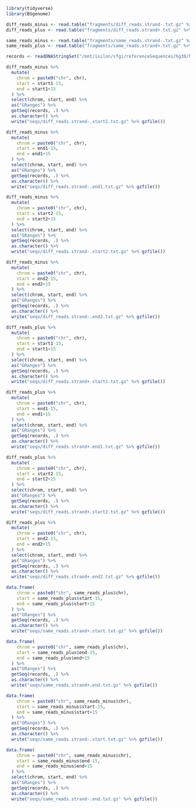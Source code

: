 ```r
library(tidyverse)
library(BSgenome)
```

```r
diff_reads_minus <- read.table("fragments/diff_reads.strand-.txt.gz" %>% gzfile(), header = TRUE)
diff_reads_plus <- read.table("fragments/diff_reads.strand+.txt.gz" %>% gzfile(), header = TRUE)

same_reads_minus <- read.table("fragments/same_reads.strand-.txt.gz" %>% gzfile(), header = TRUE)
same_reads_plus <- read.table("fragments/same_reads.strand+.txt.gz" %>% gzfile(), header = TRUE)
```

```r
records <- readDNAStringSet("/mnt/isilon/sfgi/referenceSequences/hg38/hg38.fa", format="fasta")

```

```r
diff_reads_minus %>%
  mutate(
    chrom = paste0("chr", chr),
    start = start1-15,
    end = start1+15
  ) %>%
  select(chrom, start, end) %>%
  as("GRanges") %>%
  getSeq(records, .) %>%
  as.character() %>%
  write("seqs/diff_reads.strand-.start1.txt.gz" %>% gzfile())

diff_reads_minus %>%
  mutate(
    chrom = paste0("chr", chr),
    start = end1-15,
    end = end1+15
  ) %>%
  select(chrom, start, end) %>%
  as("GRanges") %>%
  getSeq(records, .) %>%
  as.character() %>%
  write("seqs/diff_reads.strand-.end1.txt.gz" %>% gzfile())

diff_reads_minus %>%
  mutate(
    chrom = paste0("chr", chr),
    start = start2-15,
    end = start2+15
  ) %>%
  select(chrom, start, end) %>%
  as("GRanges") %>%
  getSeq(records, .) %>%
  as.character() %>%
  write("seqs/diff_reads.strand-.start2.txt.gz" %>% gzfile())

diff_reads_minus %>%
  mutate(
    chrom = paste0("chr", chr),
    start = end2-15,
    end = end2+15
  ) %>%
  select(chrom, start, end) %>%
  as("GRanges") %>%
  getSeq(records, .) %>%
  as.character() %>%
  write("seqs/diff_reads.strand-.end2.txt.gz" %>% gzfile())
```

```r
diff_reads_plus %>%
  mutate(
    chrom = paste0("chr", chr),
    start = start1-15,
    end = start1+15
  ) %>%
  select(chrom, start, end) %>%
  as("GRanges") %>%
  getSeq(records, .) %>%
  as.character() %>%
  write("seqs/diff_reads.strand+.start1.txt.gz" %>% gzfile())

diff_reads_plus %>%
  mutate(
    chrom = paste0("chr", chr),
    start = end1-15,
    end = end1+15
  ) %>%
  select(chrom, start, end) %>%
  as("GRanges") %>%
  getSeq(records, .) %>%
  as.character() %>%
  write("seqs/diff_reads.strand+.end1.txt.gz" %>% gzfile())

diff_reads_plus %>%
  mutate(
    chrom = paste0("chr", chr),
    start = start2-15,
    end = start2+15
  ) %>%
  select(chrom, start, end) %>%
  as("GRanges") %>%
  getSeq(records, .) %>%
  as.character() %>%
  write("seqs/diff_reads.strand+.start2.txt.gz" %>% gzfile())

diff_reads_plus %>%
  mutate(
    chrom = paste0("chr", chr),
    start = end2-15,
    end = end2+15
  ) %>%
  select(chrom, start, end) %>%
  as("GRanges") %>%
  getSeq(records, .) %>%
  as.character() %>%
  write("seqs/diff_reads.strand+.end2.txt.gz" %>% gzfile())
```


```r
data.frame(
    chrom = paste0("chr", same_reads_plus$chr),
    start = same_reads_plus$start-15,
    end = same_reads_plus$start+15
  ) %>%
  as("GRanges") %>%
  getSeq(records, .) %>%
  as.character() %>%
  write("seqs/same_reads.strand+.start.txt.gz" %>% gzfile())

data.frame(
    chrom = paste0("chr", same_reads_plus$chr),
    start = same_reads_plus$end-15,
    end = same_reads_plus$end+15
  ) %>%
  as("GRanges") %>%
  getSeq(records, .) %>%
  as.character() %>%
  write("seqs/same_reads.strand+.end.txt.gz" %>% gzfile())
```


```r
data.frame(
    chrom = paste0("chr", same_reads_minus$chr),
    start = same_reads_minus$start-15,
    end = same_reads_minus$start+15
  ) %>%
  as("GRanges") %>%
  getSeq(records, .) %>%
  as.character() %>%
  write("seqs/same_reads.strand-.start.txt.gz" %>% gzfile())

data.frame(
    chrom = paste0("chr", same_reads_minus$chr),
    start = same_reads_minus$end-15,
    end = same_reads_minus$end+15
  ) %>%
  select(chrom, start, end) %>%
  as("GRanges") %>%
  getSeq(records, .) %>%
  as.character() %>%
  write("seqs/same_reads.strand-.end.txt.gz" %>% gzfile())
```




